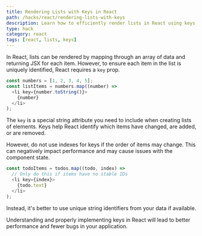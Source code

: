 ```yaml
---
title: Rendering Lists with Keys in React
path: /hacks/react/rendering-lists-with-keys
description: Learn how to efficiently render lists in React using keys. This hack covers the importance of keys and how to use them in your React applications.
type: hack
category: react
tags: [react, lists, keys]
---
```


In React, lists can be rendered by mapping through an array of data and returning JSX for each item. However, to ensure each item in the list is uniquely identified, React requires a `key` prop.

```javascript
const numbers = [1, 2, 3, 4, 5];
const listItems = numbers.map((number) =>
  <li key={number.toString()}>
    {number}
  </li>
);
```

The `key` is a special string attribute you need to include when creating lists of elements. Keys help React identify which items have changed, are added, or are removed. 

However, do not use indexes for keys if the order of items may change. This can negatively impact performance and may cause issues with the component state.

```javascript
const todoItems = todos.map((todo, index) =>
  // Only do this if items have no stable IDs
  <li key={index}>
    {todo.text}
  </li>
);
```

Instead, it's better to use unique string identifiers from your data if available.

Understanding and properly implementing keys in React will lead to better performance and fewer bugs in your application.